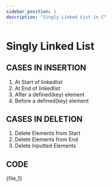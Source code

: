 ```yaml
---
sidebar_position: 1
description: "Singly Linked List in C"
---
```



# Singly Linked List

## CASES IN INSERTION

1. At Start of linkedlist
2. At End of linkedlist
3. After a defined(key) element
4. Before a defined(key) element

## CASES IN DELETION

1. Delete Elements from Start
2. Delete Elements from End
3. Delete Inputted Elements

## CODE

<CodeBlock language="c">{file_1}</CodeBlock>
